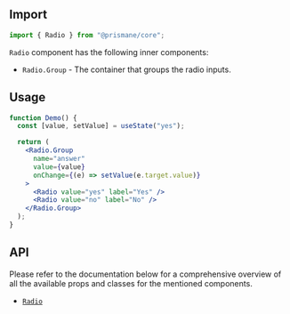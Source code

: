 ## Import

```js
import { Radio } from "@prismane/core";
```

`Radio` component has the following inner components:

- `Radio.Group` - The container that groups the radio inputs.

## Usage

```jsx
function Demo() {
  const [value, setValue] = useState("yes");

  return (
    <Radio.Group
      name="answer"
      value={value}
      onChange={(e) => setValue(e.target.value)}
    >
      <Radio value="yes" label="Yes" />
      <Radio value="no" label="No" />
    </Radio.Group>
  );
}
```

## API

Please refer to the documentation below for a comprehensive overview of all the available props and classes for the mentioned components.

- [`Radio`](/docs/components-api/radio-api)
